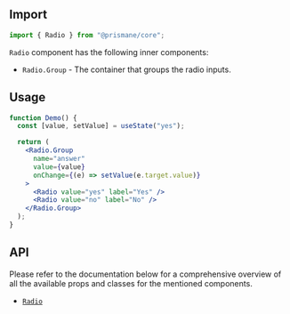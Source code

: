 ## Import

```js
import { Radio } from "@prismane/core";
```

`Radio` component has the following inner components:

- `Radio.Group` - The container that groups the radio inputs.

## Usage

```jsx
function Demo() {
  const [value, setValue] = useState("yes");

  return (
    <Radio.Group
      name="answer"
      value={value}
      onChange={(e) => setValue(e.target.value)}
    >
      <Radio value="yes" label="Yes" />
      <Radio value="no" label="No" />
    </Radio.Group>
  );
}
```

## API

Please refer to the documentation below for a comprehensive overview of all the available props and classes for the mentioned components.

- [`Radio`](/docs/components-api/radio-api)
